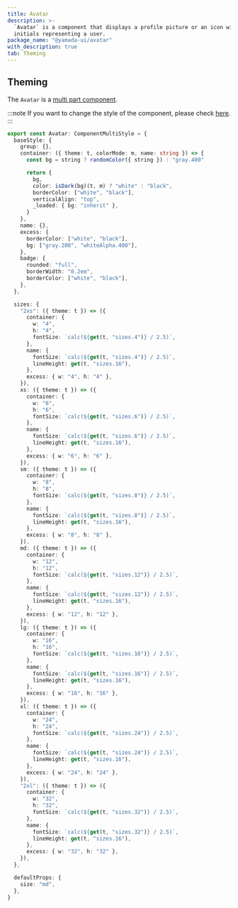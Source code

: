 ```yaml
---
title: Avatar
description: >-
  `Avatar` is a component that displays a profile picture or an icon with
  initials representing a user.
package_name: "@yamada-ui/avatar"
with_description: true
tab: Theming
---
```


## Theming

The `Avatar` is a [multi part component](/styled-system/theming/component-style#multi-part-component).

:::note
If you want to change the style of the component, please check [here](/styled-system/theming/customize-theme#changing-the-style-of-components).
:::

```ts
export const Avatar: ComponentMultiStyle = {
  baseStyle: {
    group: {},
    container: ({ theme: t, colorMode: m, name: string }) => {
      const bg = string ? randomColor({ string }) : "gray.400"

      return {
        bg,
        color: isDark(bg)(t, m) ? "white" : "black",
        borderColor: ["white", "black"],
        verticalAlign: "top",
        _loaded: { bg: "inherit" },
      }
    },
    name: {},
    excess: {
      borderColor: ["white", "black"],
      bg: ["gray.200", "whiteAlpha.400"],
    },
    badge: {
      rounded: "full",
      borderWidth: "0.2em",
      borderColor: ["white", "black"],
    },
  },

  sizes: {
    "2xs": ({ theme: t }) => ({
      container: {
        w: "4",
        h: "4",
        fontSize: `calc(${get(t, "sizes.4")} / 2.5)`,
      },
      name: {
        fontSize: `calc(${get(t, "sizes.4")} / 2.5)`,
        lineHeight: get(t, "sizes.16"),
      },
      excess: { w: "4", h: "4" },
    }),
    xs: ({ theme: t }) => ({
      container: {
        w: "6",
        h: "6",
        fontSize: `calc(${get(t, "sizes.6")} / 2.5)`,
      },
      name: {
        fontSize: `calc(${get(t, "sizes.6")} / 2.5)`,
        lineHeight: get(t, "sizes.16"),
      },
      excess: { w: "6", h: "6" },
    }),
    sm: ({ theme: t }) => ({
      container: {
        w: "8",
        h: "8",
        fontSize: `calc(${get(t, "sizes.8")} / 2.5)`,
      },
      name: {
        fontSize: `calc(${get(t, "sizes.8")} / 2.5)`,
        lineHeight: get(t, "sizes.16"),
      },
      excess: { w: "8", h: "8" },
    }),
    md: ({ theme: t }) => ({
      container: {
        w: "12",
        h: "12",
        fontSize: `calc(${get(t, "sizes.12")} / 2.5)`,
      },
      name: {
        fontSize: `calc(${get(t, "sizes.12")} / 2.5)`,
        lineHeight: get(t, "sizes.16"),
      },
      excess: { w: "12", h: "12" },
    }),
    lg: ({ theme: t }) => ({
      container: {
        w: "16",
        h: "16",
        fontSize: `calc(${get(t, "sizes.16")} / 2.5)`,
      },
      name: {
        fontSize: `calc(${get(t, "sizes.16")} / 2.5)`,
        lineHeight: get(t, "sizes.16"),
      },
      excess: { w: "16", h: "16" },
    }),
    xl: ({ theme: t }) => ({
      container: {
        w: "24",
        h: "24",
        fontSize: `calc(${get(t, "sizes.24")} / 2.5)`,
      },
      name: {
        fontSize: `calc(${get(t, "sizes.24")} / 2.5)`,
        lineHeight: get(t, "sizes.16"),
      },
      excess: { w: "24", h: "24" },
    }),
    "2xl": ({ theme: t }) => ({
      container: {
        w: "32",
        h: "32",
        fontSize: `calc(${get(t, "sizes.32")} / 2.5)`,
      },
      name: {
        fontSize: `calc(${get(t, "sizes.32")} / 2.5)`,
        lineHeight: get(t, "sizes.16"),
      },
      excess: { w: "32", h: "32" },
    }),
  },

  defaultProps: {
    size: "md",
  },
}
```
